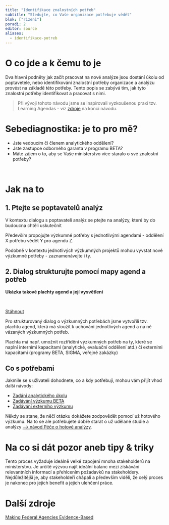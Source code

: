 ```yaml
---
title: "Identifikace znalostních potřeb"
subtitle: "Sledujte, co Vaše organizace potřebuje vědět"
blok: ["rizeni"]
poradi: 2
editor: source
aliases: 
  - identifikace-potreb 
---
```


# O co jde a k čemu to je

Dva hlavní podněty jak začít pracovat na nové analýze jsou dostání úkolu od poptavetele, nebo identifikování znalostní potřeby organizace a analýzu provést na základě této potřeby. Tento popis se zabývá tím, jak tyto znalostní potřeby identifikovat a pracovat s nimi.  

> Při vývoji tohoto návodu jsme se inspirovali vyzkoušenou praxí tzv. Learning Agendas - viz [zdroje](#další-zdroje) na konci návodu.

# Sebediagnostika: je to pro mě?

- Jste vedoucím či členem analytického oddělení?
- Jste zastupce odborného garanta v programu BETA?
- Máte zájem o to, aby se Vaše ministerstvo více staralo o své znalostní potřeby?

:::{.strip .page-columns .page-full}

:::{.aside}
<br>
:::

# Jak na to

## 1. Ptejte se poptavatelů analýz

V kontextu dialogu s poptavateli analýz se ptejte na analýzy, které by do budoucna chtěli uskutečnit 

Především propojujte výzkumné potřeby s jednotlivými agendami - oddělení X potřebu vědět Y pro agendu Z.

Podobně v kontextu jednotlivých výzkumných projektů mohou vyvstat nové výzkumné potřeby - zaznamenávejte i ty.

## 2. Dialog strukturujte pomocí mapy agend a potřeb

:::{.aside}

**Ukázka takové plachty agend a její vysvětlení**

<br>

:::{.btn .btn-resource}
[Stáhnout](attachments/Plachta agend - web verze.docx)
:::
:::

Pro strukturovaný dialog o výzkumných potřebách jsme vytvořili tzv. plachtu agend, která má sloužit k uchování jednotlivých agend a na ně vázaných výzkumných potřeb. 

Plachta má např. umožnit roztřídění výzkumných potřeb na ty, které se naplní interními kapacitami (analytické, evaluační oddělení atd.) či externími kapacitami (programy BETA, SIGMA, veřejné zakázky)

##  Co s potřebami

Jakmile se s uživateli dohodnete, co a kdy potřebují, mohou vám přijít vhod další návody:

- [Zadání analytického úkolu](zadani-ukolu)
- [Zadávání výzkumu BETA](beta)
- [Zadávání externího výzkumu](zadani-vyzkumu)

Někdy se stane, že něčí otázku dokážete zodpovědět pomocí už hotového výzkumu. Na to se ale potřebujete dobře starat o už udělané studie a analýzy [⟶ návod Péče o hotové analýzy](knowledge-management).

:::

# Na co si dát pozor aneb tipy & triky

Tento proces vyžaduje ideálně velké zapojení mnoha stakeholderů na ministerstvu. Je určitě výzvou najít ideální balanc mezi získávání relevantních informací a přehlcením požadavků na stakeholdery. Nejdůležitější je, aby stakeholdeři chápali a především viděli, že celý proces je nakonec pro jejich benefit a jejich ulehčení práce. 

# Další zdroje

[Making Federal Agencies Evidence-Based](https://www.businessofgovernment.org/sites/default/files/Making%20Federal%20Agencies%20Evidence%20Based.pdf)
